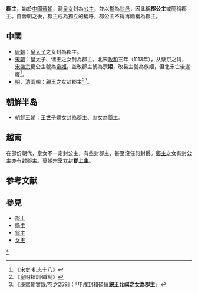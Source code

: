 '''郡主'''，始於[[中國|中國]][[晉朝|晉朝]]，時[[皇女|皇女]]封為[[公主|公主]]，並以[[郡|郡]]為[[領地|封邑]]，因此稱'''郡公主'''或簡稱郡主。自晉朝之後，郡主成為獨立的稱呼，郡公主不得再簡稱為郡主。

== 中國 ==
* [[唐朝|唐朝]]：[[储君|皇太子]]之女封為郡主。
* [[宋朝|宋朝]]：皇太子、诸王之女封為郡主。北宋[[政和_(年号)|政和]]三年（1113年），从蔡京之请，[[宋徽宗|宋徽宗]]更公主號為[[帝姬|帝姬]]，並改郡主號為'''宗姬'''，改县主號為族姬，但北宋亡後遂廢<ref>《[[宋史|宋史]]·礼志十八》</ref>。
* [[明朝|明]]、[[清朝|清]]兩朝：[[親王|親王]]之女封郡主<ref>《皇明祖訓·職制》</ref><ref>《康熙朝實錄/卷之259》：「甲戌封和碩恒'''親王允祺之女為郡主'''」</ref>。

== 朝鮮半岛 ==
* [[朝鮮王朝|朝鮮王朝]]：[[王世子|王世子]]嫡女封為郡主、庶女為[[縣主_(中國)|縣主]]。
== 越南 ==
在部份朝代，皇女不一定封公主，有些封郡主，甚至沒任何封爵。[[鄭主|鄭主]]之女有封公主亦有封郡主。[[莫朝|莫朝]]宗室女封'''郡上主'''。
== 参考文献 ==
{{Reflist}}

== 參見 ==
* [[郡王|郡王]]
* [[县主_(中国)|縣主]]
* [[翁主|翁主]]
* [[女王_(日本)|女王]]

{{Government-official-hist-stub}}
[[Category:郡主|*]]